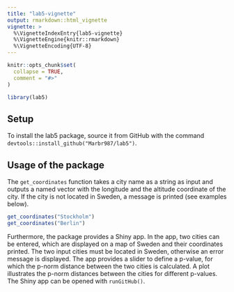 ```yaml
---
title: "lab5-vignette"
output: rmarkdown::html_vignette
vignette: >
  %\VignetteIndexEntry{lab5-vignette}
  %\VignetteEngine{knitr::rmarkdown}
  %\VignetteEncoding{UTF-8}
---
```


```r
knitr::opts_chunk$set(
  collapse = TRUE,
  comment = "#>"
)
```

```r
library(lab5)
```

## Setup
To install the lab5 package, source it from GitHub with the command `devtools::install_github("Marbr987/lab5")`.

## Usage of the package

The `get_coordinates` function takes a city name as a string as input and outputs a named vector with the longitude and the altitude coordinate of the city. If the city is not located in Sweden, a message is printed (see examples below).
```r
get_coordinates("Stockholm")
get_coordinates("Berlin")
```

Furthermore, the package provides a Shiny app. In the app, two cities can be entered, which are displayed on a map of Sweden and their coordinates printed. The two input cities must be located in Sweden, otherwise an error message is displayed.
The app provides a slider to define a p-value, for which the p-norm distance between the two cities is calculated. A plot illustrates the p-norm distances between the cities for different p-values.
The Shiny app can be opened with `runGitHub()`.

